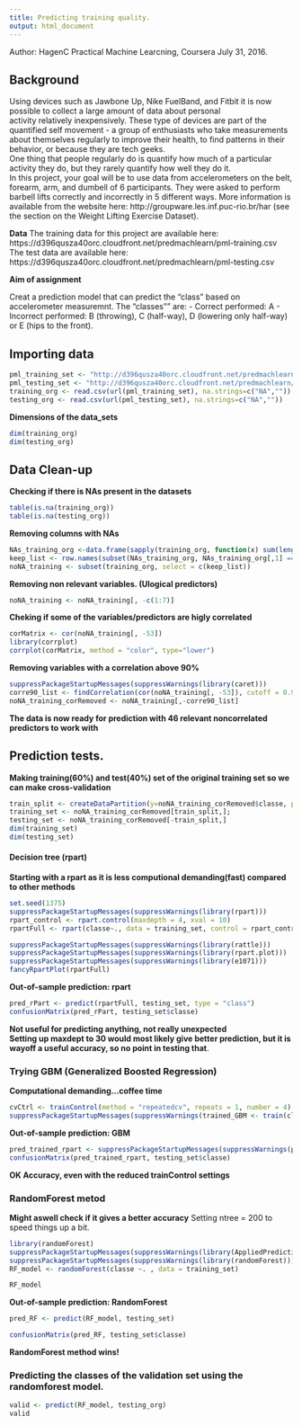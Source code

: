 ```yaml
---
title: Predicting training quality.
output: html_document
---
```

Author: HagenC
Practical Machine Learcning, Coursera July 31, 2016.

## **Background**

Using devices such as Jawbone Up, Nike FuelBand, and Fitbit it is now possible to collect a large amount of data about personal  
activity relatively inexpensively. These type of devices are part of the quantified self movement - a group of enthusiasts who take   measurements about themselves regularly to improve their health, to find patterns in their behavior, or because they are tech geeks.  
One thing that people regularly do is quantify how much of a particular activity they do, but they rarely quantify how well they do it.  
In this project, your goal will be to use data from accelerometers on the belt, forearm, arm, and dumbell of 6 participants. They were   asked to perform barbell lifts correctly and incorrectly in 5 different ways. More information is available from the website here:   http://groupware.les.inf.puc-rio.br/har (see the section on the Weight Lifting Exercise Dataset).  

**Data**
The training data for this project are available here:  
https://d396qusza40orc.cloudfront.net/predmachlearn/pml-training.csv  
The test data are available here:  
https://d396qusza40orc.cloudfront.net/predmachlearn/pml-testing.csv  

**Aim of assignment** 

Creat a prediction model that can predict the "class" based on accelerometer measuremnt.
The "classes"" are:
- Correct performed: A
- Incorrect performed: B (throwing), C (half-way), D (lowering only half-way) or E (hips to the front).



## **Importing data**
```r
pml_training_set <- "http://d396qusza40orc.cloudfront.net/predmachlearn/pml-training.csv"
pml_testing_set <- "http://d396qusza40orc.cloudfront.net/predmachlearn/pml-testing.csv"
training_org <- read.csv(url(pml_training_set), na.strings=c("NA",""))
testing_org <- read.csv(url(pml_testing_set), na.strings=c("NA",""))
```

**Dimensions of the data_sets**

```r
dim(training_org)
dim(testing_org)
```

## Data Clean-up

**Checking if there is NAs present in the datasets**
```r
table(is.na(training_org)) 
table(is.na(testing_org))
```

**Removing columns with NAs**

```r
NAs_training_org <-data.frame(sapply(training_org, function(x) sum(length(which(is.na(x))))))
keep_list <- row.names(subset(NAs_training_org, NAs_training_org[,1] == 0)) 
noNA_training <- subset(training_org, select = c(keep_list))
```

**Removing non relevant variables. (Ulogical predictors)**
```r
noNA_training <- noNA_training[, -c(1:7)]
```

**Cheking if some of the variables/predictors are higly correlated** 

```r
corMatrix <- cor(noNA_training[, -53])
library(corrplot)
corrplot(corMatrix, method = "color", type="lower")
```

**Removing variables with a correlation above 90%**
```r
suppressPackageStartupMessages(suppressWarnings(library(caret)))
corre90_list <- findCorrelation(cor(noNA_training[, -53]), cutoff = 0.9)
noNA_training_corRemoved <- noNA_training[,-corre90_list]
```

**The data is now ready for prediction with 46 relevant noncorrelated predictors to work with** 

## Prediction tests.

**Making training(60%) and test(40%) set of the original training set so we can make cross-validation** 

```r
train_split <- createDataPartition(y=noNA_training_corRemoved$classe, p=0.6, list=FALSE)
training_set <- noNA_training_corRemoved[train_split,]; 
testing_set <- noNA_training_corRemoved[-train_split,]
dim(training_set)
dim(testing_set)
```

#### **Decision tree (rpart)** 

**Starting with a rpart as it is less computional demanding(fast) compared to other methods**

```r
set.seed(1375)
suppressPackageStartupMessages(suppressWarnings(library(rpart)))
rpart_control <- rpart.control(maxdepth = 4, xval = 10)
rpartFull <- rpart(classe~., data = training_set, control = rpart_control)
```

```r
suppressPackageStartupMessages(suppressWarnings(library(rattle)))
suppressPackageStartupMessages(suppressWarnings(library(rpart.plot)))
suppressPackageStartupMessages(suppressWarnings(library(e1071)))
fancyRpartPlot(rpartFull)
```

**Out-of-sample prediction: rpart**

```r
pred_rPart <- predict(rpartFull, testing_set, type = "class")
confusionMatrix(pred_rPart, testing_set$classe)
```

**Not useful for predicting anything, not really unexpected**   
**Setting up maxdept to 30 would most likely give better prediction, but it is wayoff a useful accuracy, so no point in testing that**.
  

### **Trying GBM (Generalized Boosted Regression)**  
  
**Computational demanding...coffee time**
```r
cvCtrl <- trainControl(method = "repeatedcv", repeats = 1, number = 4)
suppressPackageStartupMessages(suppressWarnings(trained_GBM <- train(classe ~ ., data = training_set, method = "gbm", trControl = cvCtrl, verbose = FALSE)))
```

**Out-of-sample prediction: GBM**

```r
pred_trained_rpart <- suppressPackageStartupMessages(suppressWarnings(predict(trained_GBM, testing_set)))
confusionMatrix(pred_trained_rpart, testing_set$classe)    
```

**OK Accuracy, even with the reduced trainControl settings**

### **RandomForest metod**
**Might aswell check if it gives a better accuracy**
Setting ntree = 200 to speed things up a bit.

```r
library(randomForest)
suppressPackageStartupMessages(suppressWarnings(library(AppliedPredictiveModeling)))
suppressPackageStartupMessages(suppressWarnings(library(randomForest)))
RF_model <- randomForest(classe ~. , data = training_set)
```

```r
RF_model
```


**Out-of-sample prediction: RandomForest**  
```r
pred_RF <- predict(RF_model, testing_set)
```

```r
confusionMatrix(pred_RF, testing_set$classe)
```

**RandomForest method wins!**

### **Predicting the classes of the validation set using the randomforest model**.
```r
valid <- predict(RF_model, testing_org)
valid
```